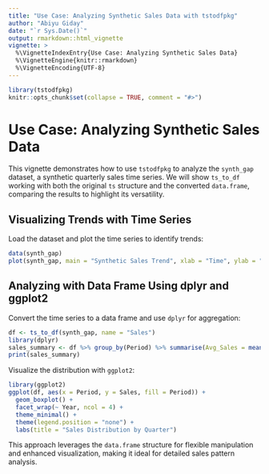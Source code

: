 ```yaml
---
title: "Use Case: Analyzing Synthetic Sales Data with tstodfpkg"
author: "Abiyu Giday"
date: "`r Sys.Date()`"
output: rmarkdown::html_vignette
vignette: >
  %\VignetteIndexEntry{Use Case: Analyzing Synthetic Sales Data}
  %\VignetteEngine{knitr::rmarkdown}
  %\VignetteEncoding{UTF-8}
---
```


```r
library(tstodfpkg)
knitr::opts_chunk$set(collapse = TRUE, comment = "#>")
```

# Use Case: Analyzing Synthetic Sales Data

This vignette demonstrates how to use `tstodfpkg` to analyze the `synth_gap` dataset, a synthetic quarterly sales time series. We will show `ts_to_df` working with both the original `ts` structure and the converted `data.frame`, comparing the results to highlight its versatility.

## Visualizing Trends with Time Series

Load the dataset and plot the time series to identify trends:
```r
data(synth_gap)
plot(synth_gap, main = "Synthetic Sales Trend", xlab = "Time", ylab = "Sales", type = "l")
```

## Analyzing with Data Frame Using dplyr and ggplot2

Convert the time series to a data frame and use `dplyr` for aggregation:
```r
df <- ts_to_df(synth_gap, name = "Sales")
library(dplyr)
sales_summary <- df %>% group_by(Period) %>% summarise(Avg_Sales = mean(Sales))
print(sales_summary)
```

Visualize the distribution with `ggplot2`:
```r
library(ggplot2)
ggplot(df, aes(x = Period, y = Sales, fill = Period)) + 
  geom_boxplot() + 
  facet_wrap(~ Year, ncol = 4) + 
  theme_minimal() + 
  theme(legend.position = "none") + 
  labs(title = "Sales Distribution by Quarter")
```

This approach leverages the `data.frame` structure for flexible manipulation and enhanced visualization, making it ideal for detailed sales pattern analysis.

